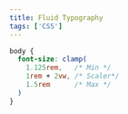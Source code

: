 ```yaml
---
title: Fluid Typography
tags: ['CSS']
---
```


```css
body {
  font-size: clamp(
    1.125rem,   /* Min */
    1rem + 2vw, /* Scaler*/
    1.5rem      /* Max */
  )
}
```
